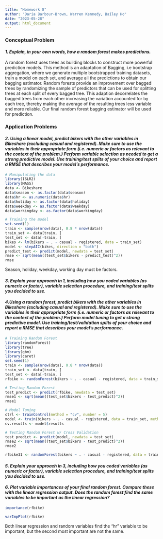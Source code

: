 ```yaml
---
title: "Homework 8"
author: "Daria Barbour-Brown, Warren Kennedy, Bailey Ho"
date: "2023-05-28"
output: html_document
---
```


### Conceptual Problem 
#### *1. Explain, in your own words, how a random forest makes predictions.*

A random forest uses trees as building blocks to construct more powerful prediction models. This method is an adaptation of Bagging, i.e bootstrap aggregation, where we generate multiple bootstrapped training datasets, train a model on each set, and average all the predictions to obtain our bagging estimator. Random forests provide an improvement over bagged trees by randomizing the sample of predictors that can be used for splitting trees at each split of every bagged tree. This adaption decorrelates the bagged trees from each other increasing the variation accounted for by each tree, thereby making the average of the resulting trees less variable and more reliable. Our final random forest bagging estimator will be used for prediction. 

### Application Problems
#### *2. Using a linear model, predict bikers with the other variables in Bikeshare (excluding casual and registered). Make sure to use the variables in their appropriate form (i.e. numeric or factors as relevant to the context of the problem.) Perform variable selection as needed to get a strong predictive model. Use training/test splits of your choice and report a RMSE that describes your model’s performance.*

```r
# Manipulating the data
library(ISLR2)
library(MASS)
data <- Bikeshare
data$season <- as.factor(data$season)
data$hr <- as.numeric(data$hr)
data$holiday <- as.factor(data$holiday)
data$weekday <- as.factor(data$weekday)
data$workingday <- as.factor(data$workingday)
```

```r
# Training the model
set.seed(1)
train <- sample(nrow(data), 0.8 * nrow(data))
train_set <- data[train, ]
test_set <- data[-train, ]
bikes <- lm(bikers ~ . - casual - registered, data = train_set)
model <- stepAIC(bikes, direction = "both")
predict_test <- predict(model, newdata = test_set)
rmse <- sqrt(mean((test_set$bikers - predict_test)^2))
rmse
```


Season, holiday, weekday, working day must be factors.

#### *3. Explain your approach in 1, including how you coded variables (as numeric or factor), variable selection procedure, and training/test splits you decided to use.*



#### *4.Using a random forest, predict bikers with the other variables in Bikeshare (excluding casual and registered). Make sure to use the variables in their appropriate form (i.e. numeric or factors as relevant to the context of the problem.) Perform model tuning to get a strong predictive model. Use training/test/validation splits of your choice and report a RMSE that describes your model’s performance.*
```r
# Training Random Forest
library(randomForest)
library(tree)
library(gbm)
library(caret)
set.seed(1)
train <- sample(nrow(data), 0.8 * nrow(data))
train_set <- data[train, ]
test_set <- data[-train, ]
rfbike <- randomForest(bikers ~ . - casual - registered, data = train_set, mtry = 6, importance = TRUE)

# Testing Random Forest
test_predict <- predict(rfbike, newdata = test_set)
rmse1 <- sqrt(mean((test_set$bikers - test_predict)^2))
rmse1

# Model Tuning
ctrl <- trainControl(method = "cv", number = 5)
model <- train(bikers ~ . - casual - registered, data = train_set, method = "rf", trControl = ctrl)
cv.results <- model$results

# Testing Random Forest w/ Cross Validation
test_predict <- predict(model, newdata = test_set)
rmse2 <- sqrt(mean((test_set$bikers - test_predict)^2))
rmse2

rfbike31 <- randomForest(bikers ~ . - casual - registered, data = train_set, mtry = 16, importance = TRUE)
```

#### *5. Explain your approach in 3, including how you coded variables (as numeric or factor), variable selection procedure, and training/test splits you decided to use.*



#### *6. Plot variable importances of your final random forest. Compare these with the linear regression output. Does the random forest find the same variables to be important as the linear regression?*
```r
importance(rfbike)
```
```r
varImpPlot(rfbike)
```
Both linear regression and random variables find the "hr" variable to be important, but the second most important are not the same.